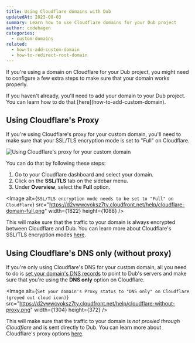 ```yaml
---
title: Using Cloudflare domains with Dub
updatedAt: 2023-08-03
summary: Learn how to use Cloudflare domains for your Dub project
author: codehagen
categories:
  - custom-domains
related:
  - how-to-add-custom-domain
  - how-to-redirect-root-domain
---
```


If you're using a domain on Cloudflare for your Dub project, you might need to configure a few extra steps to make sure that your domain works properly.

<Prerequisites>
  If you haven't already, you'll need to add your domain to your Dub project.
  You can learn how to do that [here](how-to-add-custom-domain).
</Prerequisites>

## Using Cloudflare's Proxy

If you're using Cloudflare's proxy for your custom domain, you'll need to make sure that your SSL/TLS encryption mode is set to "Full" on Cloudflare.

<Image
  alt="Using Cloudflare's proxy for your custom domain"
  src="https://d2vwwcvoksz7ty.cloudfront.net/help/cloudflare-with-proxy.png"
  width={1304}
  height={372}
/>

You can do that by following these steps:

1. Go to your Cloudflare dashboard and select your domain.
2. Click on the **SSL/TLS** tab on the sidebar menu.
3. Under **Overview**, select the **Full** option.

<Image
  alt={`SSL/TLS encryption mode needs to be set to "Full" on Cloudflare`}
  src="https://d2vwwcvoksz7ty.cloudfront.net/help/cloudflare-domain-full.png"
  width={1822}
  height={1088}
/>

This will make sure that the traffic to your domain is always encrypted between Cloudflare and Dub. You can learn more about Cloudflare's SSL/TLS encryption modes [here](https://developers.cloudflare.com/ssl/origin-configuration/ssl-modes/).

## Using Cloudflare's DNS only (without proxy)

If you're only using Cloudflare's DNS for your custom domain, all you need to do is [set your domain's DNS records](how-to-add-custom-domain#step-2-configure-your-domain) to point to Dub's servers and make sure that you're using the **DNS only** option on Cloudflare.

<Image
  alt={`Set your domain's Proxy status to "DNS only" on Cloudflare (greyed out cloud icon)`}
  src="https://d2vwwcvoksz7ty.cloudfront.net/help/cloudflare-without-proxy.png"
  width={1304}
  height={372}
/>

This will make sure that the traffic to your domain is _not proxied through Cloudflare_ and is sent directly to Dub. You can learn more about Cloudflare's proxy options [here](https://support.cloudflare.com/hc/en-us/articles/200169626-Identifying-network-ports-compatible-with-Cloudflare-s-proxy).
